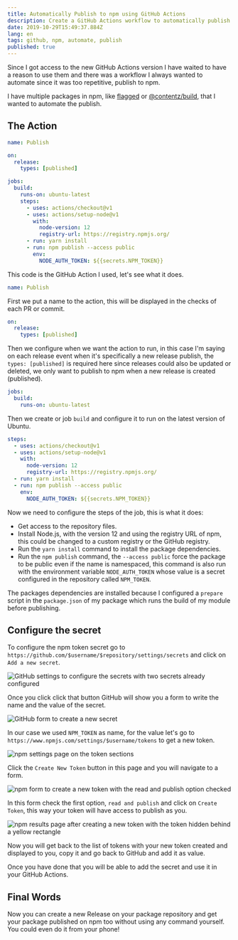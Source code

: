 ```yaml
---
title: Automatically Publish to npm using GitHub Actions
description: Create a GitHub Actions workflow to automatically publish new version of a package when creating a new release on GitHub.
date: 2019-10-29T15:49:37.884Z
lang: en
tags: github, npm, automate, publish
published: true
---
```


Since I got access to the new GitHub Actions version I have waited to have a reason to use them and there was a workflow I always wanted to automate since it was too repetitive, publish to npm.

I have multiple packages in npm, like [flagged](https://github.com/sergiodxa/flagged) or [@contentz/build](https://github.com/contentz-tech/build), that I wanted to automate the publish.

## The Action

```yml
name: Publish

on:
  release:
    types: [published]

jobs:
  build:
    runs-on: ubuntu-latest
    steps:
      - uses: actions/checkout@v1
      - uses: actions/setup-node@v1
        with:
          node-version: 12
          registry-url: https://registry.npmjs.org/
      - run: yarn install
      - run: npm publish --access public
        env:
          NODE_AUTH_TOKEN: ${{secrets.NPM_TOKEN}}
```

This code is the GitHub Action I used, let's see what it does.

```yml
name: Publish
```

First we put a name to the action, this will be displayed in the checks of each PR or commit.

```yml
on:
  release:
    types: [published]
```

Then we configure when we want the action to run, in this case I'm saying on each release event when it's specifically a new release publish, the `types: [published]` is required here since releases could also be updated or deleted, we only want to publish to npm when a new release is created (published).

```yml
jobs:
  build:
    runs-on: ubuntu-latest
```

Then we create or job `build` and configure it to run on the latest version of Ubuntu.

```yml
steps:
  - uses: actions/checkout@v1
  - uses: actions/setup-node@v1
    with:
      node-version: 12
      registry-url: https://registry.npmjs.org/
  - run: yarn install
  - run: npm publish --access public
    env:
      NODE_AUTH_TOKEN: ${{secrets.NPM_TOKEN}}
```

Now we need to configure the steps of the job, this is what it does:

- Get access to the repository files.
- Install Node.js, with the version 12 and using the registry URL of npm, this could be changed to a custom registry or the GitHub registry.
- Run the `yarn install` command to install the package dependencies.
- Run the `npm publish` command, the `--access public` force the package to be public even if the name is namespaced, this command is also run with the environment variable `NODE_AUTH_TOKEN` whose value is a secret configured in the repository called `NPM_TOKEN`.

The packages dependencies are installed because I configured a `prepare` script in the `package.json` of my package which runs the build of my module before publishing.

## Configure the secret

To configure the npm token secret go to `https://github.com/$username/$repository/settings/secrets` and click on `Add a new secret`.

![GitHub settings to configure the secrets with two secrets already configured](/static/articles/gh-secrets.png "Here click on 'Add a new secret'")

Once you click click that button GitHub will show you a form to write the name and the value of the secret.

![GitHub form to create a new secret](/static/articles/gh-secrets-new.png)

In our case we used `NPM_TOKEN` as name, for the value let's go to `https://www.npmjs.com/settings/$username/tokens` to get a new token.

![npm settings page on the token sections](/static/articles/npm-tokens.png "Click the Create New Token button")

Click the `Create New Token` button in this page and you will navigate to a form.

![npm form to create a new token with the read and publish option checked](/static/articles/npm-tokens-new.png "Here check the first option, read and publish")

In this form check the first option, `read and publish` and click on `Create Token`, this way your token will have access to publish as you.

![npm results page after creating a new token with the token hidden behind a yellow rectangle](/static/articles/npm-tokens-result.png "Note the token above doesn't work anymore")

Now you will get back to the list of tokens with your new token created and displayed to you, copy it and go back to GitHub and add it as value.

Once you have done that you will be able to add the secret and use it in your GitHub Actions.

## Final Words

Now you can create a new Release on your package repository and get your package published on npm too without using any command yourself. You could even do it from your phone!
